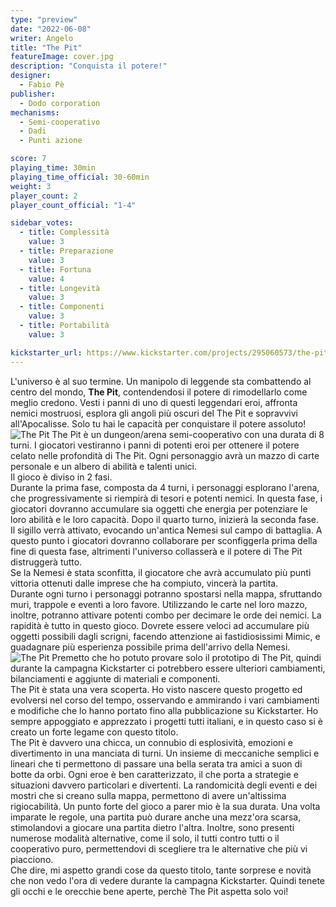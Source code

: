 ```yaml
---
type: "preview"
date: "2022-06-08"
writer: Angelo
title: "The Pit"
featureImage: cover.jpg
description: "Conquista il potere!"
designer:
  - Fabio Pè
publisher:
  - Dodo corporation
mechanisms:
  - Semi-cooperativo
  - Dadi
  - Punti azione

score: 7
playing_time: 30min
playing_time_official: 30-60min
weight: 3
player_count: 2
player_count_official: "1-4"

sidebar_votes:
  - title: Complessità
    value: 3
  - title: Preparazione
    value: 3
  - title: Fortuna
    value: 4
  - title: Longevità
    value: 3
  - title: Componenti
    value: 3
  - title: Portabilità
    value: 3

kickstarter_url: https://www.kickstarter.com/projects/295060573/the-pit-achieve-the-power
---
```


<Setting>
  L'universo è al suo termine. Un manipolo di leggende sta combattendo al centro
  del mondo, <strong>The Pit</strong>, contendendosi il potere di rimodellarlo
  come meglio credono. Vesti i panni di uno di questi leggendari eroi, affronta
  nemici mostruosi, esplora gli angoli più oscuri del The Pit e sopravvivi
  all'Apocalisse. Solo tu hai le capacità per conquistare il potere assoluto!
</Setting>

<img src="./game1.jpg" alt="The Pit" />

<Rules>
  The Pit è un dungeon/arena semi-cooperativo con una durata di 8 turni. I
  giocatori vestiranno i panni di potenti eroi per ottenere il potere celato
  nelle profondità di The Pit. Ogni personaggio avrà un mazzo di carte personale
  e un albero di abilità e talenti unici.
  <br />
  Il gioco è diviso in 2 fasi.
  <br />
  Durante la prima fase, composta da 4 turni, i personaggi esplorano l'arena,
  che progressivamente si riempirà di tesori e potenti nemici. In questa fase, i
  giocatori dovranno accumulare sia oggetti che energia per potenziare le loro
  abilità e le loro capacità. Dopo il quarto turno, inizierà la seconda fase. Il
  sigillo verrà attivato, evocando un'antica Nemesi sul campo di battaglia. A
  questo punto i giocatori dovranno collaborare per sconfiggerla prima della
  fine di questa fase, altrimenti l'universo collasserà e il potere di The Pit
  distruggerà tutto.
  <br />
  Se la Nemesi è stata sconfitta, il giocatore che avrà accumulato più punti
  vittoria ottenuti dalle imprese che ha compiuto, vincerà la partita.
  <br />
  Durante ogni turno i personaggi potranno spostarsi nella mappa, sfruttando
  muri, trappole e eventi a loro favore. Utilizzando le carte nel loro mazzo,
  inoltre, potranno attivare potenti combo per decimare le orde dei nemici. La
  rapidità è tutto in questo gioco. Dovrete essere veloci ad accumulare più
  oggetti possibili dagli scrigni, facendo attenzione ai fastidiosissimi Mimic,
  e guadagnare più esperienza possibile prima dell'arrivo della Nemesi.
</Rules>

<img src="./game2.jpg" alt="The Pit" />

<Feedback>
  Premetto che ho potuto provare solo il prototipo di The Pit, quindi durante la
  campagna Kickstarter ci potrebbero essere ulteriori cambiamenti, bilanciamenti
  e aggiunte di materiali e componenti.
  <br />
  The Pit è stata una vera scoperta. Ho visto nascere questo progetto ed
  evolversi nel corso del tempo, osservando e ammirando i vari cambiamenti e
  modifiche che lo hanno portato fino alla pubblicazione su Kickstarter. Ho
  sempre appoggiato e apprezzato i progetti tutti italiani, e in questo caso si
  è creato un forte legame con questo titolo.
  <br />
  The Pit è davvero una chicca, un connubio di esplosività, emozioni e
  divertimento in una manciata di turni. Un insieme di meccaniche semplici e
  lineari che ti permettono di passare una bella serata tra amici a suon di
  botte da orbi. Ogni eroe è ben caratterizzato, il che porta a strategie e
  situazioni davvero particolari e divertenti. La randomicità degli eventi e dei
  mostri che si creano sulla mappa, permettono di avere un'altissima
  rigiocabilità. Un punto forte del gioco a parer mio è la sua durata. Una volta
  imparate le regole, una partita può durare anche una mezz'ora scarsa,
  stimolandovi a giocare una partita dietro l'altra. Inoltre, sono presenti
  numerose modalità alternative, come il solo, il tutti contro tutti o il
  cooperativo puro, permettendovi di scegliere tra le alternative che più vi
  piacciono.
  <br />
  Che dire, mi aspetto grandi cose da questo titolo, tante sorprese e novità che
  non vedo l'ora di vedere durante la campagna Kickstarter. Quindi tenete gli
  occhi e le orecchie bene aperte, perchè The Pit aspetta solo voi!
</Feedback>

<Instagram id="CeimczHDwvk" />
